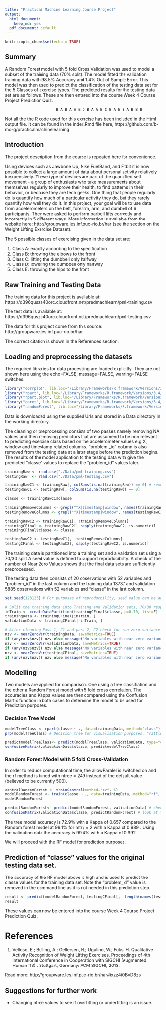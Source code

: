 ```yaml
---
title: "Practical Machine Learning Course Project"
output:
  html_document:
    keep_md: yes
  pdf_document: default
---
```


```r
knitr::opts_chunk$set(echo = TRUE)
```

## Summary
A Random Forest model with 5 fold Cross Validation was used to model a subset of the training data (70% split). The model fitted the validation training data with 98.5% Accuracy and 1.4% Out of Sample Error. This model was then used to predict the classification of the testing data set for the 5 Classes of exercise types.
The predicted results for the testing data set are as follows. These are then entered into the course Week 4 Course Project Prediction Quiz.

                           B A B A A E D B A A B C B A E E A B B B

Not all the the R code used for this exercise has been included in the Html output file. It can be found in the index.Rmd file here, https://github.com/b-mc-g/practicalmachinelearning

## Introduction
The project description from the course is repeated here for convenience.

Using devices such as Jawbone Up, Nike FuelBand, and Fitbit it is now possible to collect a large amount of data about personal activity relatively inexpensively. These type of devices are part of the quantified self movement - a group of enthusiasts who take measurements about themselves regularly to improve their health, to find patterns in their behavior, or because they are tech geeks. One thing that people regularly do is quantify how much of a particular activity they do, but they rarely quantify how well they do it. In this project, your goal will be to use data from accelerometers on the belt, forearm, arm, and dumbell of 6 participants. They were asked to perform barbell lifts correctly and incorrectly in 5 different ways. More information is available from the website here: http://groupware.les.inf.puc-rio.br/har (see the section on the Weight Lifting Exercise Dataset).

The 5 possible classes of exercising given in the data set are: 

1. Class A: exactly according to the specification
2. Class B: throwing the elbows to the front
3. Class C: lifting the dumbbell only halfway
4. Class D: lowering the dumbbell only halfway
5. Class E: throwing the hips to the front

## Raw Training and Testing Data
The training data for this project is available at:
https://d396qusza40orc.cloudfront.net/predmachlearn/pml-training.csv

The test data is available at:
https://d396qusza40orc.cloudfront.net/predmachlearn/pml-testing.csv

The data for this project come from this source: http://groupware.les.inf.puc-rio.br/har. 

The correct citation is shown in the References section.

## Loading and preprocessing the datasets

The required libraries for data processing are loaded explicitly. They are not shown here using the echo=FALSE, message=FALSE, warning=FALSE switches.

```r
library("corrplot", lib.loc="/Library/Frameworks/R.framework/Versions/3.4/Resources/library")
library("rpart", lib.loc="/Library/Frameworks/R.framework/Versions/3.4/Resources/library")
library("rpart.plot", lib.loc="/Library/Frameworks/R.framework/Versions/3.4/Resources/library")
library("caret", lib.loc="/Library/Frameworks/R.framework/Versions/3.4/Resources/library")
library("randomForest", lib.loc="/Library/Frameworks/R.framework/Versions/3.4/Resources/library")
```

Data is downloaded using the supplied Urls and stored in a Data directory in the working directory.

The cleaning or preprocessing consists of two passes namely removing NA values and then removing predictors that are assumend to be non relevant to predicting exercise class based on the accelerometer values e.g X, window and timestamp related columns. "problem _id" column is also removed from the testing data at a later stage before the prediction begins. The results of the model application to the testing data with give the predicted "classe" values to replace the "problem_id" values later.

```r
trainingRaw <- read.csv("./Data/pml-training.csv")
testingRaw  <- read.csv("./Data/pml-testing.csv")

trainingRawC1 <- trainingRaw[, colSums(is.na(trainingRaw)) == 0] # removing NA values from data sets
testingRawC1 <- testingRaw[, colSums(is.na(testingRaw)) == 0] 

classe <- trainingRawC1$classe

trainingRemoveColumns <- grepl("^X|timestamp|window", names(trainingRawC1)) # removing not needed data columns
testingRemoveColumns <- grepl("^X|timestamp|window", names(testingRawC1)) # removing not needed data columns

trainingRawC2 <- trainingRawC1[, !trainingRemoveColumns]
trainingCFinal <- trainingRawC2[, sapply(trainingRawC2, is.numeric)]
trainingCFinal$classe <- classe

testingRawC2 <- testingRawC1[, !testingRemoveColumns]
testingCFinal <- testingRawC2[, sapply(testingRawC2, is.numeric)]
```
The training data is partitioned into a training set and a validation set using a 70/30 split
A seed value is defined to support reproducibility. A check of the number of Near Zero Values shows that the final data sets are sufficiently preprocessed.

The testing data then consists of 20 observations with 52 variables and "problem_id" in the last column and the training data 13737 and validation 5885 observations with 52 variables and "classe" in the last column.

```r
set.seed(123123) # For purposes of reproducbility, seed value can be any integer.

# Split the training data into Training and Validation sets, 70/30 respectively
inTrain <- createDataPartition(trainingCFinal$classe, p=0.70, list=F) 
trainingData <- trainingCFinal[inTrain, ]
validationData <- trainingCFinal[-inTrain, ]

# After cleaning Pass 1, C1 and pass 2, C2 check for non zero variance values
nzv <- nearZeroVar(trainingData, saveMetrics=TRUE)
if (any(nzv$nzv)) nzv else message("No variables with near zero variance training data")
nzv <- nearZeroVar(validationData, saveMetrics=TRUE)
if (any(nzv$nzv)) nzv else message("No variables with near zero variance validation data")
nzv <- nearZeroVar(testingCFinal, saveMetrics=TRUE)
if (any(nzv$nzv)) nzv else message("No variables with near zero variance testing data")
```

## Modelling

Two models are applied for comparison. One using a tree classifiation and the other a Random Forest model with 5 fold cross correlation.
The accuracies and Kappa values are then compared using the Confusion Martix function in both cases to determine the model to be used for Prediction purposes.

### Decision Tree Model

```r
modelTreeClass <- rpart(classe ~ ., data=trainingData, method="class")
prp(modelTreeClass) # Decision tree for visualisation purposes. "rattle" package could not be used currently due to installation issues on a Mac.

predictmodelTreeClass<- predict(modelTreeClass, validationData, type="class")
confusionMatrix(validationData$classe, predictmodelTreeClass)
```
### Random Forest Model with 5 fold Cross-Validation

In order to reduce computational time,  the allowParalel is switched on and the rf method is tuned with ntree = 249 instead of the default value (believed to be currently 500).

```r
controlRandomForest <- trainControl(method="cv", 5) 
modelRandomForest <- train(classe ~ ., data=trainingData, method="rf", trControl=controlRandomForest, ntree=249, allowParallel=TRUE)
modelRandomForest

predictRandomForest<- predict(modelRandomForest, validationData) # check using the validation data 
confusionMatrix(validationData$classe, predictRandomForest) # look at the model accuracy
```
The tree model accuracy is 72.9% with a Kappa of 0.657 compared to the Random forest model at 99.1% for mtry = 2 with a Kappa of 0.989 . Using the validation data the accuracy is 99.4% with a Kappa of 0.992.

We will proceed with the RF model for prediction purposes.

## Prediction of "classe" values for the original testing data set.

The accuracy of the RF model above is high and is used to predict the classe values for the training data set. Note the "problem_id" value is removed in the command line as it is not needed in this prediction step.

```r
result <- predict(modelRandomForest, testingCFinal[, -length(names(testingCFinal))]) # Predict using the original testing data set and show the result
result
```
These values can now be entered into the course Week 4 Course Project Prediction Quiz.

# References

1. Velloso, E.; Bulling, A.; Gellersen, H.; Ugulino, W.; Fuks, H. Qualitative Activity Recognition of Weight Lifting Exercises. Proceedings of 4th International Conference in Cooperation with SIGCHI (Augmented Human '13) . Stuttgart, Germany: ACM SIGCHI, 2013.

Read more: http://groupware.les.inf.puc-rio.br/har#ixzz4iOBvD8zs

## Suggestions for further work
 * Changing ntree values to see if overfitting or underfitting is an issue.